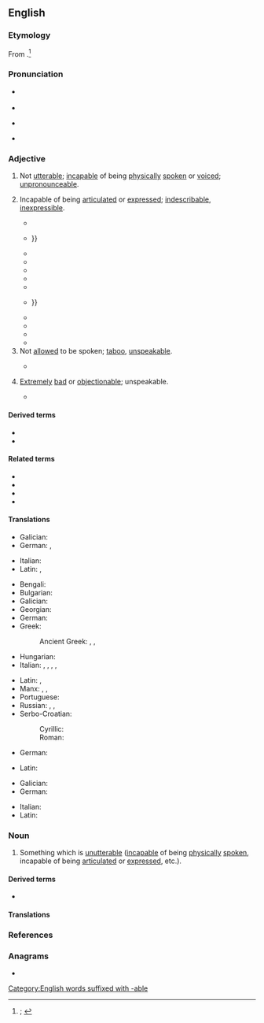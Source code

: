==English==
{{was wotd|2022|July|12}}

===Etymology===
{{root|en|ine-pro|*n̥-}}
From {{prefix|en|un|pos1={{glossary|prefix}} meaning ‘not’|utterable}}.<ref>{{R:OED Online|pos=adj.'' and ''n|id=219262|date=December 2021|nodot=1}}; {{R:Lexico|pos=adj}}</ref>

===Pronunciation===
* {{a|RP}} {{IPA|en|/(ˌ)ʌnˈʌt(ə)ɹəbl̩/|/(ˌ)ʌnˈʌtɹəbl̩/}}
* {{audio|en|LL-Q1860 (eng)-Vealhurl-unutterable.wav|Audio (Southern England)}}
* {{a|GA}} {{IPA|en|/ˌʌnˈʌtɚəb(ə)l/|[ˌʌnˈʌɾɚ.ɪ̈bl̩]}}
* {{hyphenation|en|un|ut|ter|a|ble}}

===Adjective===
{{en-adj}}

# Not [[utterable]]; [[incapable]] of being [[physically]] [[speak#Verb|spoken]] or [[voice#Verb|voiced]]; [[unpronounceable]].
#: {{antonyms|en|articulable|enunciable|expressible|pronounceable|sayable|utterable}}
# Incapable of being [[articulate#Verb|articulated]] or [[express#Verb|expressed]]; [[indescribable]], [[inexpressible]].
#: {{synonyms|en|ineffable|inutterable|unspeakable|q4=archaic, literary|utterless|Thesaurus:indescribable}}
#: {{antonyms|en|articulable|expressible|utterable|Thesaurus:describable}}
#: {{ux|en|'''unutterable''' anguish}}
#* {{RQ:Beaumont et al Thierry and Theodoret|scene=i|page=37|passage=[H]e is Sir / The moſt '''vnutterable''' covvard, that ere nature / Bleſt vvith hard ſhoulders, vvhich vvere only giuen him, / To the ruine of baſtinados.}}
#* {{RQ:Milton Paradise Lost|book=XI|lines=3–8|page=300|passage=Prevenient Grace deſcending had remov'd / The ſtonie from thir hearts, and made new fleſh / Regenerat grow inſtead, that ſighs now breath'd / '''Unutterable''', which the Spirit of prayer / Inſpir'd, and wing'd for Heav'n with ſpeedier flight / Then loudeſt Oratorie: {{...}}}}
#* {{RQ:Congreve Mourning Bride|page=47|passage=VVhat is to ſpeak? or vvherefore ſhould I ſpeak? / VVhat means theſe Tears, but Grief '''unutterable'''?}}
#* {{RQ:Thomson Summer|page=91|lines=1186–1188|passage=Still in harmonious intercourſe they liv'd / The rural day, and talk'd the flovving heart, / Or ſigh'd and look'd '''unutterable''' things.}}
#* {{RQ:Smollett Peregrine Pickle|chapter=Peregrine is Summoned to Attend His Uncle; is More and More Hated by His Own Mother; Appeals to His Father, whose Condecension is Defeated by the Dominion of His Wife|page=59|column=1|passage=[H]e was careſſed by all the people in the neighbourhood; who, while they admired his accompliſhments, could not help pitying his infatuated mother, for being deprived of that '''unutterable''' delight which any other parent would have enjoyed in the contemplation of ſuch an amiable ſon.}}
#* {{RQ:Goldsmith Vicar of Wakefield|volume=II|chapter=Offences are Easily Pardoned where There is Love at Bottom|pages=57–58|pageref=57|passage=[M]y heart dilated with '''unutterable''' happineſs, when, to my amazement, the houſe was burſting out in a blaze of fire, and every apperture was red with conflagration!}}
#* {{RQ:Austen Persuasion|volume=III|chapter=XII|page=264|passage=[I]n this manner, Anne walking by her side, and Charles attending to his wife, they set forward, treading back with feelings '''unutterable''', the ground, which so lately, so very lately, and so light of heart, they had passed along.}}
#* {{RQ:Byron Don Juan|canto=I|stanza=XC|page=48|passage=Young Juan wander'd by the glassy brooks / Thinking '''unutterable''' things; {{...}}}}
#* {{RQ:Dickens David Copperfield|chapter=Somebody Turns Up|page=179|passage=How often have I seen him, intent upon a match at marbles or pegtop, looking on with a face of '''unutterable''' interest, and hardly breathing at the critical times!}}
#* {{RQ:Melville White Jacket|chapter=The Last of the Jacket|page=456|passage=An '''unutterable''' nausea oppressed me; I was conscious of gasping; there seemed no breath in my body.}}
#* {{RQ:Ouida Moths|volume=II|chapter=XVII|page=242|passage=As she turned her face upon Madame de Sonnaz with '''unutterable''' scorn and indignation on it, the elder woman did that homage to her beauty which a rival renders so reluctantly, but which is truer testimony to its power than all a lover's praise.}}
#* {{quote-book|en|author=Martin Luther King Jr.|authorlink=Martin Luther King Jr.|title=Nobel Lecture by the Reverend Dr. Martin Luther King, Jr., Recipient of the 1964 Nobel Peace Prize, Oslo, Norway, December 11, 1964|location=New York, N.Y.|publisher=[[w:Harper (publisher)|Harper & Row]]|date=11 December 1964|year_published=1965|page=1|pageurl=https://archive.org/details/nobellecturebyre0000king/page/n10/mode/1up|oclc=78941|passage=Occasionally in life there are those moments of '''unutterable''' fulfillment which cannot be completely explained by those symbols called words. Their meanings can only be articulated by the inaudible language of the heart.}}
# Not [[allow]]ed to be spoken; [[taboo#Adjective|taboo]], [[unspeakable]].
#: {{synonyms|en|q1=rare|unsayable}}
#: {{antonyms|en|speakable|utterable}}
#* {{RQ:Watts Horae Lyricae|poem=To the Memory of the Reverend Mr. [[w:Thomas Gouge|Tho[mas] Gouge]], who Died January 8. 1{{frac|699|700}}|stanza=VI|page=253|passage=Hovv oft the humble Scholar came, / And to your Songs he rais'd his Ears / To learn the '''Unutterable''' Name, / To view the Eternal Baſe that bears / The Nevv Creations Frame.}}
# {{lb|en|figuratively}} [[extremely|Extremely]] [[bad#Adjective|bad]] or [[objectionable]]; unspeakable.
#: {{synonyms|en|Thesaurus:bad}}
#: {{antonyms|en|Thesaurus:good}}
#* {{RQ:Doyle Challenger|page=531|passage=These '''unutterable''' people upon the telephone have already ruined my morning's work, so that a little more can hardly matter.}}

====Derived terms====
* {{l|en|unutterableness}}
* {{l|en|unutterably}}

====Related terms====
* {{l|en|inutterable}}
* {{l|en|inutterably}}
* {{l|en|unuttered}}
* {{l|en|utterless}}

====Translations====
{{trans-top-also|not utterable; incapable of being physically spoken or voiced|unpronounceable}}
* Galician: {{t+|gl|impronunciábel}}
* German: {{t+|de|unaussprechbar}}, {{t+|de|unaussprechlich}}
{{trans-mid}}
* Italian: {{t|it|impronunciabile}}
* Latin: {{t|la|inēloquāx}}, {{t|la|inēloquibilis}}
{{trans-bottom}}

{{trans-top-also|incapable of being articulated or expressed|indescribable|inexpressible}}
* Bengali: {{t+|bn|অকথ্য}}
* Bulgarian: {{t|bg|непроизносим}}
* Galician: {{t+|gl|inefábel}}
* Georgian: {{t|ka|გამოუთქმელი}}
* German: {{t+|de|unaussprechlich}}
* Greek:
*: Ancient Greek: {{t|grc|ἄλογος}}, {{t|grc|ἀνεκλάλητος}}, {{t|grc|ἄρρητος}}
* Hungarian: {{t+|hu|kimondhatatlan}}
* Italian: {{t|it|improferibile}}, {{t|it|impronunciabile}}, {{t+|it|indicibile}}, {{t+|it|inenarrabile}}, {{t|it|infando}}
{{trans-mid}}
* Latin: {{t|la|ineffābilis}}, {{t|la|īnfandus}}
* Manx: {{t|gv|do-insh}}, {{t|gv|erskyn insh}}, {{t|gv|neufocklagh}}
* Portuguese: {{t+|pt|indizível}}
* Russian: {{t+|ru|неопису́емый}}, {{t+|ru|несказа́нно}}, {{t+|ru|невырази́мо}}
* Serbo-Croatian:
*: Cyrillic: {{t|sh|неизрѐцив}}
*: Roman: {{t+|sh|neizrèciv}}
{{trans-bottom}}

{{trans-top-also|not allowed to be spoken|taboo|unspeakable}}
* German: {{t+|de|unaussprechlich}}
{{trans-mid}}
* Latin: {{t|la|ineffābilis}}
{{trans-bottom}}

{{trans-top-also|extremely bad or objectionable|unspeakable}}
* Galician: {{t|gl|nefando}}
* German: {{t+|de|unaussprechlich}}
{{trans-mid}}
* Italian: {{t+|it|nefando}}
* Latin: {{t|la|īnfandus}}
{{trans-bottom}}

===Noun===
{{en-noun}}

# Something which is [[unutterable#Verb|unutterable]] ([[incapable]] of being [[physically]] [[speak#Verb|spoken]], incapable of being [[articulate#Verb|articulated]] or [[express#Verb|expressed]], etc.).

====Derived terms====
* {{l|en|unutterables|pos=plural noun}}

====Translations====
{{trans-top|something which is unutterable}}
{{trans-mid}}
{{trans-bottom}}

===References===
<references/>

===Anagrams===
* {{anagrams|en|a=abeelnrttuu|enturbulate}}

[[Category:English words suffixed with -able]]